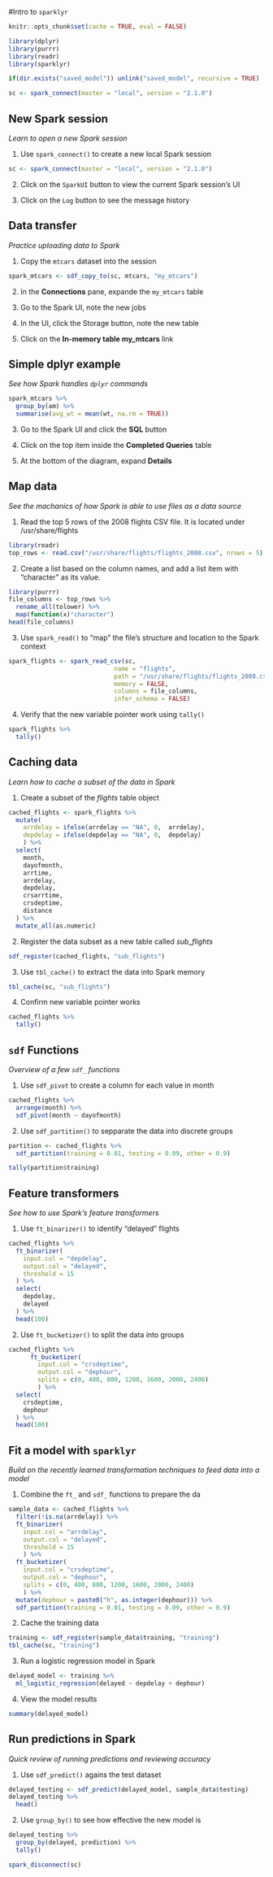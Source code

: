 #Intro to `sparklyr`

```r
knitr::opts_chunk$set(cache = TRUE, eval = FALSE)

library(dplyr)
library(purrr)
library(readr)
library(sparklyr)

if(dir.exists("saved_model")) unlink("saved_model", recursive = TRUE)

sc <- spark_connect(master = "local", version = "2.1.0")
```

## New Spark session
*Learn to open a new Spark session*

1. Use `spark_connect()` to create a new local Spark session
```r
sc <- spark_connect(master = "local", version = "2.1.0")
```

2. Click on the `SparkUI` button to view the current Spark session's UI

3. Click on the `Log` button to see the message history

## Data transfer
*Practice uploading data to Spark*

1. Copy the `mtcars` dataset into the session
```r
spark_mtcars <- sdf_copy_to(sc, mtcars, "my_mtcars")
```

2. In the **Connections** pane, expande the `my_mtcars` table

3. Go to the Spark UI, note the new jobs

4. In the UI, click the Storage button, note the new table

5. Click on the **In-memory table my_mtcars** link

## Simple dplyr example
*See how Spark handles `dplyr` commands*

```r
spark_mtcars %>%
  group_by(am) %>%
  summarise(avg_wt = mean(wt, na.rm = TRUE))
```

3. Go to the Spark UI and click the **SQL** button 

4. Click on the top item inside the **Completed Queries** table

5. At the bottom of the diagram, expand **Details**

## Map data
*See the machanics of how Spark is able to use files as a data source*

1. Read the top 5 rows of the 2008 flights CSV file.  It is located under /usr/share/flights
```r
library(readr)
top_rows <- read.csv("/usr/share/flights/flights_2008.csv", nrows = 5)
```

2. Create a list based on the column names, and add a list item with "character" as its value.
```r
library(purrr)
file_columns <- top_rows %>% 
  rename_all(tolower) %>%
  map(function(x)"character")
head(file_columns)
```

3. Use `spark_read()` to "map" the file's structure and location to the Spark context
```r
spark_flights <- spark_read_csv(sc, 
                             name = "flights", 
                             path = "/usr/share/flights/flights_2008.csv", 
                             memory = FALSE, 
                             columns = file_columns, 
                             infer_schema = FALSE)
```

4. Verify that the new variable pointer work using `tally()`
```r
spark_flights %>%
  tally()
```

## Caching data
*Learn how to cache a subset of the data in Spark*

1. Create a subset of the *flights* table object
```r
cached_flights <- spark_flights %>%
  mutate(
    arrdelay = ifelse(arrdelay == "NA", 0,  arrdelay),
    depdelay = ifelse(depdelay == "NA", 0,  depdelay)
    ) %>%  
  select(
    month,
    dayofmonth,
    arrtime,
    arrdelay,
    depdelay,
    crsarrtime,
    crsdeptime,
    distance
  ) %>%
  mutate_all(as.numeric)
```

2. Register the data subset as a new table called *sub_flights*
```r
sdf_register(cached_flights, "sub_flights")
```

3. Use `tbl_cache()` to extract the data into Spark memory
```r
tbl_cache(sc, "sub_flights")
```

4. Confirm new variable pointer works
```r
cached_flights %>%
  tally()
```

## `sdf` Functions
*Overview of a few `sdf_` functions*

1. Use `sdf_pivot` to create a column for each value in month
```r
cached_flights %>%
  arrange(month) %>%
  sdf_pivot(month ~ dayofmonth)
```

2. Use `sdf_partition()` to sepparate the data into discrete groups
```r
partition <- cached_flights %>%
  sdf_partition(training = 0.01, testing = 0.09, other = 0.9)

tally(partition$training)
```

## Feature transformers
*See how to use Spark's feature transformers*

1. Use `ft_binarizer()` to identify "delayed" flights
```r
cached_flights %>%
  ft_binarizer(
    input.col = "depdelay",
    output.col = "delayed",
    threshold = 15
  ) %>%
  select(
    depdelay,
    delayed
  ) %>%
  head(100)
```

2. Use `ft_bucketizer()` to split the data into groups
```r
cached_flights %>%
      ft_bucketizer(
        input.col = "crsdeptime",
        output.col = "dephour",
        splits = c(0, 400, 800, 1200, 1600, 2000, 2400)
        ) %>%
  select(
    crsdeptime,
    dephour
  ) %>%
  head(100)
```

## Fit a model with `sparklyr`
*Build on the recently learned transformation techniques to feed data into a model*

1. Combine the `ft_` and `sdf_` functions to prepare the da
```r
sample_data <- cached_flights %>%
  filter(!is.na(arrdelay)) %>%
  ft_binarizer(
    input.col = "arrdelay",
    output.col = "delayed",
    threshold = 15
    ) %>% 
  ft_bucketizer(
    input.col = "crsdeptime",
    output.col = "dephour",
    splits = c(0, 400, 800, 1200, 1600, 2000, 2400)
    ) %>%
  mutate(dephour = paste0("h", as.integer(dephour))) %>%
  sdf_partition(training = 0.01, testing = 0.09, other = 0.9)
```

2. Cache the training data
```r
training <- sdf_register(sample_data$training, "training")
tbl_cache(sc, "training")

```

3. Run a logistic regression model in Spark
```r
delayed_model <- training %>%
  ml_logistic_regression(delayed ~ depdelay + dephour)
```

4. View the model results
```r
summary(delayed_model)
```

## Run predictions in Spark
*Quick review of running predictions and reviewing accuracy*

1. Use `sdf_predict()` agains the test dataset
```r
delayed_testing <- sdf_predict(delayed_model, sample_data$testing) 
delayed_testing %>% 
  head()
```

2. Use `group_by()` to see how effective the new model is
```r
delayed_testing %>%
  group_by(delayed, prediction) %>%
  tally()
```

```r
spark_disconnect(sc)
```

